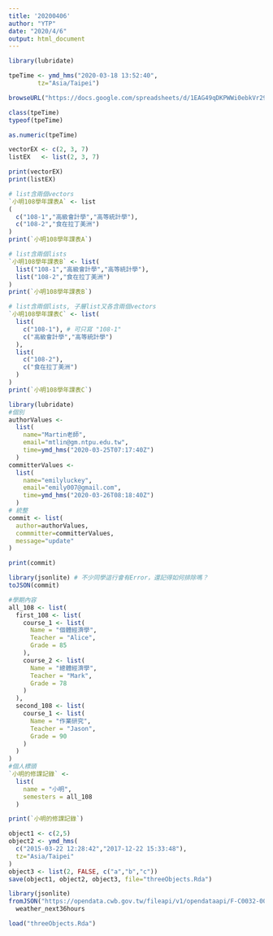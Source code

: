 ```yaml
---
title: '20200406'
author: "YTP"
date: "2020/4/6"
output: html_document
---
```


```r
library(lubridate)
```

```r
tpeTime <- ymd_hms("2020-03-18 13:52:40",
        tz="Asia/Taipei")
```

```r
browseURL("https://docs.google.com/spreadsheets/d/1EAG49qDKPWWi0ebkVr29TLrvVnoBPfkvxYY-J3xLAHY/edit#gid=458686645")
```

```r
class(tpeTime)
typeof(tpeTime)

as.numeric(tpeTime)
```

```r
vectorEX <- c(2, 3, 7)
listEX   <- list(2, 3, 7)

print(vectorEX)
print(listEX)
```

```r
# list含兩個vectors
`小明108學年課表A` <- list
(
  c("108-1","高級會計學","高等統計學"),
  c("108-2","食在拉丁美洲")
)
print(`小明108學年課表A`)
```

```r
# list含兩個lists
`小明108學年課表B` <- list(
  list("108-1","高級會計學","高等統計學"),
  list("108-2","食在拉丁美洲")
)
print(`小明108學年課表B`)
```

```r
# list含兩個lists, 子層list又各含兩個vectors
`小明108學年課表C` <- list(
  list(
    c("108-1"), # 可只寫 "108-1"
    c("高級會計學","高等統計學")
  ),
  list(
    c("108-2"),
    c("食在拉丁美洲")
  )
)
print(`小明108學年課表C`)
```

```r
library(lubridate)
#個別
authorValues <- 
  list(
    name="Martin老師",  
    email="mtlin@gm.ntpu.edu.tw",
    time=ymd_hms("2020-03-25T07:17:40Z")
  )
committerValues <- 
  list(
    name="emilyluckey", 
    email="emily007@gmail.com",
    time=ymd_hms("2020-03-26T08:18:40Z")
  )
# 統整
commit <- list(
  author=authorValues,
  commmitter=committerValues,
  message="update"
)

print(commit)
```

```r
library(jsonlite) # 不少同學這行會有Error，還記得如何排除嗎？
toJSON(commit)
```

```r
#學期內容
all_108 <- list(
  first_108 <- list(
    course_1 <- list(
      Name = "個體經濟學",
      Teacher = "Alice",
      Grade = 85
    ),
    course_2 <- list(
      Name = "總體經濟學",
      Teacher = "Mark",
      Grade = 78
    )
  ), 
  second_108 <- list(
    course_1 <- list(
      Name = "作業研究",
      Teacher = "Jason",
      Grade = 90
    )
  )
)
#個人標頭
`小明的修課記錄` <- 
  list(
    name = "小明",
    semesters = all_108 
  )

print(`小明的修課記錄`)
```

```r
object1 <- c(2,5)
object2 <- ymd_hms(
  c("2015-03-22 12:28:42","2017-12-22 15:33:48"),
  tz="Asia/Taipei"
)
object3 <- list(2, FALSE, c("a","b","c"))
save(object1, object2, object3, file="threeObjects.Rda")
```

```r
library(jsonlite)
fromJSON("https://opendata.cwb.gov.tw/fileapi/v1/opendataapi/F-C0032-001?Authorization=rdec-key-123-45678-011121314&format=JSON") ->
  weather_next36hours
```

```r
load("threeObjects.Rda")
```

